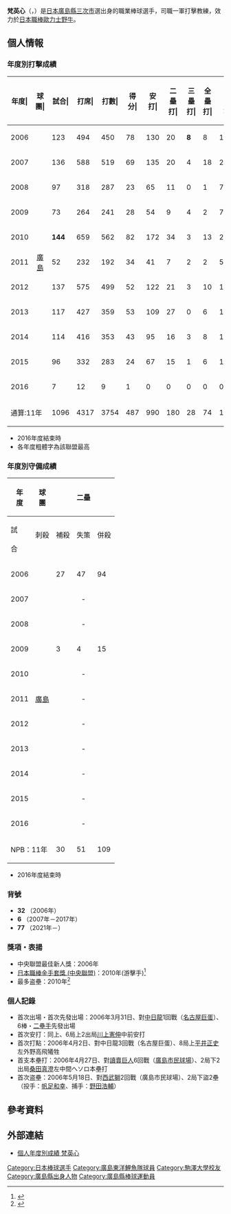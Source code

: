 {{Infobox NPB player|
|name=梵英心|
|image=2012.09.08梵英心.jpg|
|width=300|
|position=一軍打擊教練|
|team=歐力士野牛|
|number=77|
|bats=右|
|throws=右|
|birthdate={{birth_date_and_age|1980|10|11|mf=y}}|
|birthplace={{JPN}}[[廣島縣|廣島縣]][[三次市|三次市]]|
|debutdate=3月31日
|debutyear=2006年
|debutteam=廣島東洋鯉魚
|statyear=2016年球季
|stat1label=打擊率
|stat1value=0.264
|stat2label=全壘打
|stat2value=74
|stat3label=打點
|stat3value=357
|stat4label=盜壘
|stat4value=135
|teams=<nowiki></nowiki>
* 廣島縣立三次高等學校
* [[駒澤大學|駒澤大學]]
* 日産自動車
* [[廣島東洋鯉魚|廣島東洋鯉魚]](2006年－2017年)
'''教練時期'''
* [[歐力士野牛|歐力士野牛]]一軍打擊教練（2021年－）
}}

'''梵英心'''（{{jpn|j=梵 英心|hg=そよぎ えいしん|rm=Soyogi Eishin}}，{{bd|1980年|10月11日||catIdx=Soyogi, Eishin}}）是[[日本|日本]][[廣島縣|廣島縣]][[三次市|三次市]]選出身的職業棒球選手，司職一軍打擊教練，效力於[[日本職棒|日本職棒]][[歐力士野牛|歐力士野牛]]。

== 個人情報 ==
=== 年度別打擊成績 ===
{| class="wikitable" style="text-align:right; font-size:small"
|-bgcolor="#efefef"
!年度|!!球團|!!試合|!!打席|!!打數|!!得分|!!安打|!!二<br>壘<br>打|!!三<br>壘<br>打|!!全<br>壘<br>打|!!壘<br>打<br>數|!!打點|!!盜壘|!!盜<br>壘<br>刺|!!觸擊|!!犧<br>牲<br>打|!!保送|!!敬遠|!!觸身|!!三振|!!雙殺|!!打<br>擊<br>率|!!上<br>壘<br>率|!!長<br>打<br>率|!!OPS
|-
|style="text-align:center"|2006
|rowspan="11" style="text-align:center"|[[廣島東洋鯉魚|廣島]]
|123||494||450||78||130||20||'''8'''||8||190||36||13||5||12||2||27||0||3||62||8||.289||.332||.422||.754
|-
|style="text-align:center"|2007
|136||588||519||69||135||20||4||18||217||56||20||6||8||4||51||2||5||95||7||.260||.330||.418||.748
|-
|style="text-align:center"|2008
|97||318||287||23||65||11||0||1||79||17||8||5||3||2||23||2||3||50||7||.226||.289||.275||.564
|-
|style="text-align:center"|2009
|73||264||241||28||54||9||4||2||77||19||14||3||3||1||18||1||1||37||4||.224||.280||.320||.599
|-
|style="text-align:center;"|2010
|'''144'''||659||562||82||172||34||3||13||251||56||'''43'''||'''14'''||36||4||53||0||4||80||4||.306||.368||.447||.815
|-
|style="text-align:center;"|2011
|52||232||192||34||41||7||2||2||58||11||8||4||14||1||23||0||2||34||2||.214||.303||.302||.605
|-
|style="text-align:center;"|2012
|137||575||499||52||122||21||3||10||179||52||14||8||19||6||50||4||1||70||7||.244||.311||.359||.670
|-
|style="text-align:center;"|2013
|117||427||359||53||109||27||0||6||154||42||6||5||23||4||38||0||3||58||7||.304||.371||.429||.800
|-
|style="text-align:center;"|2014
|114||416||353||43||95||16||3||8||141||41||7||8||17||2||39||0||5||57||14||.269||.348||.399||.748
|-
|style="text-align:center;"|2015
|96||332||283||24||67||15||1||6||102||27||2||2||10||2||36||0||1||49||6||.237||.323||.360||.683
|-
|style="text-align:center;"|2016
|7||12||9||1||0||0||0||0||0||0||0||0||0||0||3||0||0||0||2||.000||.250||.000||.250
|-
!colspan="2"|通算:11年
|1096||4317||3754||487||990||180||28||74||1448||357||135||60||145||28||361||9||28||592||68||.264||.331||.386||.717
|}
* 2016年度結束時
* 各年度粗體字為該聯盟最高

=== 年度別守備成績 ===
{| class="wikitable" style="text-align: right; font-size: small;"
!rowspan="2"|年<br />度!!rowspan="2"|球<br />團!!colspan="6"|二壘!!colspan="6"|三壘!!colspan="6"|游擊
|-style="line-height:1.25em;"
!試<br /><br />合!!刺殺<br /><br />!!補殺<br /><br />!!失策<br /><br />!!併殺<br /><br />!!守備率<br /><br />!!試<br /><br />合!!刺<br /><br />殺!!補<br /><br />殺!!失<br /><br />策!!併<br /><br />殺!!守<br />備<br />率!!試<br /><br />合!!刺<br /><br />殺!!補<br /><br />殺!!失<br /><br />策!!併<br /><br />殺!!守<br />備<br />率
|-
|style="text-align:center;"|2006
|rowspan="11" style="text-align:center; white-space:nowrap;"|[[廣島東洋鯉魚|廣島]]
|27||47||94||3||16||.979||colspan="6" style="text-align: center;"|-||99||138||333||12||62||.975
|-
|style="text-align:center;"|2007
|colspan="6" style="text-align: center;"|-||colspan="6" style="text-align: center;"|-||135||'''231'''||439||'''13'''||'''103'''||.981
|-
|style="text-align:center;"|2008
|colspan="6" style="text-align: center;"|-||colspan="6" style="text-align: center;"|-||92||127||281||11||48||.974
|-
|style="text-align:center;"|2009
|3||4||15||1||3||.950||colspan="6" style="text-align: center;"|-||67||101||185||8||35||.973
|-
|style="text-align:center;"|2010
|colspan="6" style="text-align: center;"|-||colspan="6" style="text-align: center;"|-||'''144'''||230||'''462'''||7||90||.990
|-
|style="text-align:center;"|2011
|colspan="6" style="text-align: center;"|-||colspan="6" style="text-align: center;"|-||52||80||127||3||23||.986
|-
|style="text-align:center;"|2012
|colspan="6" style="text-align: center;"|-||colspan="6" style="text-align: center;"|-||137||200||386||'''22'''||80||.964
|-
|style="text-align:center;"|2013
|colspan="6" style="text-align: center;"|-||colspan="6" style="text-align: center;"|-||107||173||311||10||84||.980
|-
|style="text-align:center;"|2014
|colspan="6" style="text-align: center;"|-||63||34||76||1||6||.991||60||67||147||2||33||.991
|-
|style="text-align:center;"|2015
|colspan="6" style="text-align: center;"|-||87||63||153||8||13||.964||1||0||1||0||0||1.000
|-
|style="text-align:center;"|2016
|colspan="6" style="text-align: center;"|-||3||1||4||1||0||.833||colspan="6" style="text-align: center;"|-
|-
!colspan="2"|NPB：11年
|30||51||109||4||19||.976||153||98||233||10||19||.971||894||1347||2673||88||558||.979
|}
* 2016年度結束時

=== 背號 ===
* '''32''' （2006年）
* '''6''' （2007年－2017年）
* '''77''' （2021年－）

=== 獎項・表揚 ===
* 中央聯盟最佳新人獎：2006年
* [[日本職棒金手套獎_(中央聯盟)|日本職棒金手套獎 (中央聯盟)]]：2010年(游擊手)<ref>{{Cite web |url=http://www.npb.or.jp/award/2010glove.html |title=2010年度 三井ゴールデン・グラブ賞 |accessdate=2010-11-15 |archive-date=2010-11-14 |archive-url=https://web.archive.org/web/20101114122040/http://www.npb.or.jp/award/2010glove.html |dead-url=no }}</ref>
* 最多盗壘：2010年<ref>{{Cite web |url=http://www.npb.or.jp/award/2010cl.html |title=2010年度 表彰選手　（セントラル・リーグ） |access-date=2010-11-15 |archive-url=https://web.archive.org/web/20111123174535/http://www.npb.or.jp/award/2010cl.html |archive-date=2011-11-23 |dead-url=yes }}</ref>

=== 個人記錄 ===
* 首次出場・首次先發出場：2006年3月31日、對[[中日龍|中日龍]]1回戰（[[名古屋巨蛋|名古屋巨蛋]]）、6棒・[[二壘手|二壘手]]先發出場
* 首次安打：同上、6局上2出局[[川上憲伸|川上憲伸]]中前安打
* 首次打點：2006年4月2日、對中日龍3回戰（名古屋巨蛋）、8局上[[平井正史|平井正史]]左外野高飛犧牲
* 首支本壘打：2006年4月27日、對[[讀賣巨人|讀賣巨人]]6回戰（[[廣島市民球場|廣島市民球場]]）、2局下2出局[[桑田真澄|桑田真澄]]左中間へソロ本壘打
* 首次盗壘：2006年5月18日、對[[埼玉西武獅|西武獅]]2回戰（廣島市民球場）、2局下盜2壘（投手：[[帆足和幸|帆足和幸]]、捕手：[[野田浩輔|野田浩輔]]）

== 參考資料 ==
{{reflist}}

== 外部連結 ==
* [https://npb.jp/bis/players/21925112.html 個人年度別成績 梵英心] {{Wayback|url=https://npb.jp/bis/players/21925112.html |date=20201206152338 }} {{ja icon}} 

{{歐力士野牛球團球員名單}}
{{廣島東洋鯉魚球團2011球員名單}}
{{廣島東洋鯉魚球團名單2010}}
{{中央聯盟新人王}}
{{DEFAULTSORT:Soyogi, Eishin}}
[[Category:日本棒球選手|Category:日本棒球選手]]
[[Category:廣島東洋鯉魚隊球員|Category:廣島東洋鯉魚隊球員]]
[[Category:駒澤大學校友|Category:駒澤大學校友]]
[[Category:廣島縣出身人物|Category:廣島縣出身人物]]
[[Category:廣島縣棒球運動員|Category:廣島縣棒球運動員]]
